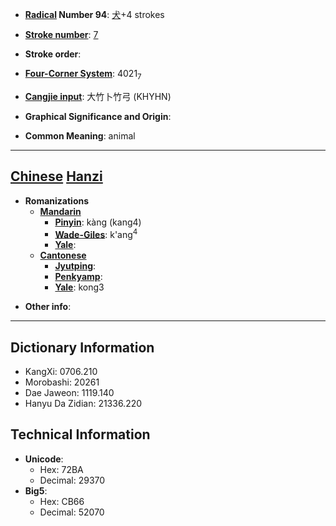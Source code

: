 * '''[[Wiktionary:Chinese radical index| Radical]] Number 94''': [[Wiktionary:Chinese radical index 犬|犬]]+4 strokes

* '''[[Wiktionary:Chinese total strokes index|Stroke number]]''': [[Wiktionary:Chinese total strokes index 7|7]]

* '''Stroke order''': 

* '''[[Wiktionary:Chinese four corner index|Four-Corner System]]''': 4021<sub>7</sub>

* '''[[Wiktionary:Chinese Cangjie index|Cangjie input]]''': 大竹卜竹弓 (KHYHN)

* '''Graphical Significance and Origin''': 

* '''Common Meaning''': animal

----

== [[Chinese]] [[Hanzi]] ==

* '''Romanizations'''
** '''[[Mandarin]]'''
*** '''[[Pinyin]]''': kàng (kang4)
*** '''[[Wade-Giles]]''': k'ang<sup>4</sup>
*** '''[[Yale]]''': 
** '''[[Cantonese]]'''
*** '''[[Jyutping]]''':
*** '''[[Penkyamp]]''': 
*** '''[[Yale]]''': kong3

* '''Other info''': 

----

== Dictionary Information ==

* KangXi: 0706.210
* Morobashi: 20261
* Dae Jaweon: 1119.140
* Hanyu Da Zidian: 21336.220

== Technical Information ==

* '''Unicode''':
** Hex: 72BA
** Decimal: 29370
* '''Big5''':
** Hex: CB66
** Decimal: 52070